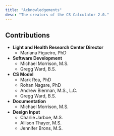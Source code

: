 ```yaml
---
title: "Acknowledgements"
desc: "The creators of the CS Calculator 2.0."
---
```


## Contributions

- **Light and Health Research Center Director**
  - Mariana Figueiro, PhD
- **Software Development**
  - Michael Morrison, M.S.
  - Gregg Ward, B.S.
- **CS Model**
  - Mark Rea, PhD
  - Rohan Nagare, PhD
  - Andrew Bierman, M.S., L.C.
  - Gregg Ward, B.S.
- **Documentation** 
  - Michael Morrison, M.S.
- **Design Input**
  - Charlie Jarboe, M.S.
  - Allison Thayer, M.S.
  - Jennifer Brons, M.S.
